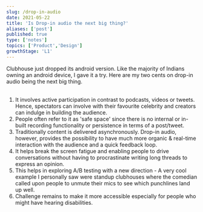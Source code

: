 ```yaml
---
slug: /drop-in-audio
date: 2021-05-22
title: 'Is Drop-in audio the next big thing?'
aliases: ['post']
published: true
type: ['notes']
topics: ['Product','Design']
growthStage: 'L1'
---
```


Clubhouse just dropped its android version. Like the majority of Indians owning an android device, I  gave it a try. Here are my two cents on drop-in audio being the next big thing.
<br/><br/>

1. It involves active participation in contrast to podcasts, videos or tweets. Hence, spectators can involve with their favourite celebrity and creators can indulge in building the audience.
2. People often refer to it as 'safe space' since there is no internal or in-built recording functionality or persistence in terms of a post/tweet.
3. Traditionally content is delivered asynchronously. Drop-in audio, however, provides the possibility to have much more organic & real-time interaction with the audience and a quick feedback loop.
4. It helps break the screen fatigue and enabling people to drive conversations without having to procrastinate writing long threads to express an opinion.
5. This helps in exploring A/B testing with a new direction - A very cool example I personally saw were standup clubhouses where the comedian called upon people to unmute their mics to see which punchlines land up well. 
6. Challenge remains to make it more accessible especially for people who might have hearing disabilities.